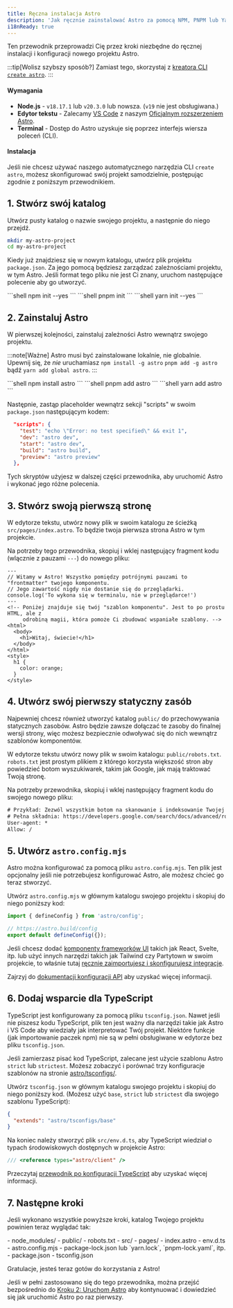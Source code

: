 ```yaml
---
title: Ręczna instalacja Astro
description: 'Jak ręcznie zainstalować Astro za pomocą NPM, PNPM lub Yarn.'
i18nReady: true
---
```


Ten przewodnik przeprowadzi Cię przez kroki niezbędne do ręcznej instalacji i konfiguracji nowego projektu Astro.

:::tip[Wolisz szybszy sposób?]
Zamiast tego, skorzystaj z [kreatora CLI `create astro`](/pl/install-and-setup/).
:::

#### Wymagania

- **Node.js** - `v18.17.1` lub `v20.3.0` lub nowsza. (`v19` nie jest obsługiwana.)
- **Edytor tekstu** - Zalecamy [VS Code](https://code.visualstudio.com/) z naszym [Oficjalnym rozszerzeniem Astro](https://marketplace.visualstudio.com/items?itemName=astro-build.astro-vscode).
- **Terminal** - Dostęp do Astro uzyskuje się poprzez interfejs wiersza poleceń (CLI).

#### Instalacja

Jeśli nie chcesz używać naszego automatycznego narzędzia CLI `create astro`, możesz skonfigurować swój projekt samodzielnie, postępując zgodnie z poniższym przewodnikiem.

## 1. Stwórz swój katalog

Utwórz pusty katalog o nazwie swojego projektu, a następnie do niego przejdź.

```bash
mkdir my-astro-project
cd my-astro-project
```

Kiedy już znajdziesz się w nowym katalogu, utwórz plik projektu `package.json`. Za jego pomocą będziesz zarządzać zależnościami projektu, w tym Astro. Jeśli format tego pliku nie jest Ci znany, uruchom następujące polecenie aby go utworzyć.

<PackageManagerTabs>
  <Fragment slot="npm">
  ```shell
  npm init --yes
  ```
  </Fragment>
  <Fragment slot="pnpm">
  ```shell
  pnpm init
  ```
  </Fragment>
  <Fragment slot="yarn">
  ```shell
  yarn init --yes
  ```
  </Fragment>
</PackageManagerTabs>



## 2. Zainstaluj Astro

W pierwszej kolejności, zainstaluj zależności Astro wewnątrz swojego projektu.

:::note[Ważne]
Astro musi być zainstalowane lokalnie, nie globalnie. Upewnij się, że *nie* uruchamiasz `npm install -g astro` `pnpm add -g astro` bądź `yarn add global astro`.
:::

<PackageManagerTabs>
  <Fragment slot="npm">
  ```shell
  npm install astro
  ```
  </Fragment>
  <Fragment slot="pnpm">
  ```shell
  pnpm add astro
  ```
  </Fragment>
  <Fragment slot="yarn">
  ```shell
  yarn add astro
  ```
  </Fragment>
</PackageManagerTabs>

Następnie, zastąp placeholder wewnątrz sekcji "scripts" w swoim `package.json` następującym kodem:

```json title="package.json" del={2} ins={3-6}
  "scripts": {
    "test": "echo \"Error: no test specified\" && exit 1",
    "dev": "astro dev",
    "start": "astro dev",
    "build": "astro build",
    "preview": "astro preview"
  },
```

Tych skryptów użyjesz w dalszej części przewodnika, aby uruchomić Astro i wykonać jego różne polecenia.

## 3. Stwórz swoją pierwszą stronę

W edytorze tekstu, utwórz nowy plik w swoim katalogu ze ścieżką `src/pages/index.astro`. To będzie twoja pierwsza strona Astro w tym projekcie.

Na potrzeby tego przewodnika, skopiuj i wklej następujący fragment kodu (wlącznie z pauzami `---`) do nowego pliku:

```astro title="src/pages/index.astro"
---
// Witamy w Astro! Wszystko pomiędzy potrójnymi pauzami to "frontmatter" twojego komponentu.
// Jego zawartość nigdy nie dostanie się do przeglądarki.
console.log('To wykona się w terminalu, nie w przeglądarce!')
---
<!-- Poniżej znajduje się twój "szablon komponentu". Jest to po prostu HTML, ale z
     odrobiną magii, która pomoże Ci zbudować wspaniałe szablony. -->
<html>
  <body>
    <h1>Witaj, świecie!</h1>
  </body>
</html>
<style>
  h1 {
    color: orange;
  }
</style>
```

## 4. Utwórz swój pierwszy statyczny zasób

Najpewniej chcesz również utworzyć katalog `public/` do przechowywania statycznych zasobów. Astro będzie zawsze dołączać te zasoby do finalnej wersji strony, więc możesz bezpiecznie odwoływać się do nich wewnątrz szablonów komponentów.

W edytorze tekstu utwórz nowy plik w swoim katalogu: `public/robots.txt`. `robots.txt` jest prostym plikiem z którego korzysta większość stron aby powiedzieć botom wyszukiwarek, takim jak Google, jak mają traktować Twoją stronę.

Na potrzeby przewodnika, skopiuj i wklej następujący fragment kodu do swojego nowego pliku:

```diff title="public/robots.txt"
# Przykład: Zezwól wszystkim botom na skanowanie i indeksowanie Twojej witryny.
# Pełna składnia: https://developers.google.com/search/docs/advanced/robots/create-robots-txt
User-agent: *
Allow: /
```

## 5. Utwórz `astro.config.mjs`

Astro można konfigurować za pomocą pliku `astro.config.mjs`. Ten plik jest opcjonalny jeśli nie potrzebujesz konfigurować Astro, ale możesz chcieć go teraz stworzyć.

Utwórz `astro.config.mjs` w głównym katalogu swojego projektu i skopiuj do niego poniższy kod:

```js title="astro.config.mjs"
import { defineConfig } from 'astro/config';

// https://astro.build/config
export default defineConfig({});
```

Jeśli chcesz dodać [komponenty frameworków UI](/pl/guides/framework-components/) takich jak React, Svelte, itp. lub użyć innych narzędzi takich jak Tailwind czy Partytown w swoim projekcie, to właśnie tutaj [ręcznie zaimportujesz i skonfigurujesz integracje](/pl/guides/integrations-guide/).

<ReadMore>Zajrzyj do [dokumentacji konfiguracji API](/pl/reference/configuration-reference/) aby uzyskać więcej informacji.</ReadMore>

## 6. Dodaj wsparcie dla TypeScript

TypeScript jest konfigurowany za pomocą pliku `tsconfig.json`. Nawet jeśli nie piszesz kodu TypeScript, plik ten jest ważny dla narzędzi takie jak Astro i VS Code aby wiedziały jak interpretować Twój projekt. Niektóre funkcje (jak importowanie paczek npm) nie są w pełni obsługiwane w edytorze bez pliku `tsconfig.json`.

Jeśli zamierzasz pisać kod TypeScript, zalecane jest użycie szablonu Astro `strict` lub `strictest`. Możesz zobaczyć i porównać trzy konfiguracje szablonów na stronie [astro/tsconfigs/](https://github.com/prosopo/captcha/blob/main/packages/astro/tsconfigs/).

Utwórz `tsconfig.json` w głównym katalogu swojego projektu i skopiuj do niego poniższy kod. (Możesz użyć `base`, `strict` lub `strictest` dla swojego szablonu TypeScript):

```json title="tsconfig.json" "base"
{
  "extends": "astro/tsconfigs/base"
}
```

Na koniec należy stworzyć plik `src/env.d.ts`, aby TypeScript wiedział o typach środowiskowych dostępnych w projekcie Astro:

```ts title="src/env.d.ts"
/// <reference types="astro/client" />
```

<ReadMore>Przeczytaj [przewodnik po konfiguracji TypeScript](/pl/guides/typescript/#setup) aby uzyskać więcej informacji.</ReadMore>

## 7. Następne kroki

Jeśli wykonano wszystkie powyższe kroki, katalog Twojego projektu powinien teraz wyglądać tak:

<FileTree>
- node_modules/
- public/
  - robots.txt
- src/
  - pages/
    - index.astro
  - env.d.ts
- astro.config.mjs
- package-lock.json lub `yarn.lock`, `pnpm-lock.yaml`, itp.
- package.json
- tsconfig.json
</FileTree>

Gratulacje, jesteś teraz gotów do korzystania z Astro!

Jeśli w pełni zastosowano się do tego przewodnika, można przejść bezpośrednio do [Kroku 2: Uruchom Astro](/pl/install-and-setup/#start-the-astro-dev-server) aby kontynuować i dowiedzieć się jak uruchomić Astro po raz pierwszy.
